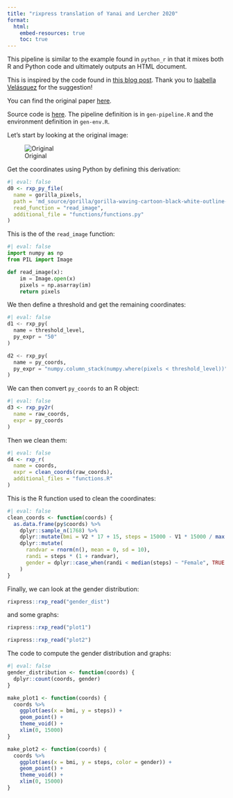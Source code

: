 ```yaml
---
title: "rixpress translation of Yanai and Lercher 2020"
format:
  html:
    embed-resources: true
    toc: true
---
```


This pipeline is similar to the example found in `python_r` in that it mixes
both R and Python code and ultimately outputs an HTML document.

This is inspired by the code found in [this blog
post](https://ivelasq.rbind.io/blog/reticulate-data-recreation/). Thank you to
[Isabella Velásquez](https://fosstodon.org/deck/@ivelasq3/114293176424941566)
for the suggestion!

You can find the original paper [here](https://www.biorxiv.org/content/10.1101/2020.07.30.228916v1).

Source code is
[here](https://github.com/b-rodrigues/rixpress_demos/tree/master/yanai_lercher_2020).
The pipeline definition is in `gen-pipeline.R` and the environment definition in
`gen-env.R`.

Let's start by looking at the original image:

![Original](gorilla/gorilla/gorilla-waving-cartoon-black-white-outline-clipart-914.jpg)

Get the coordinates using Python by defining this derivation:

```r
#| eval: false
d0 <- rxp_py_file(
  name = gorilla_pixels,
  path = 'md_source/gorilla/gorilla-waving-cartoon-black-white-outline-clipart-914.jpg',
  read_function = "read_image",
  additional_file = "functions/functions.py"
)

```

This is the of the `read_image` function:

```python
#| eval: false
import numpy as np
from PIL import Image

def read_image(x):
    im = Image.open(x)
    pixels = np.asarray(im)
    return pixels
```

We then define a threshold and get the remaining coordinates:

```python
#| eval: false
d1 <- rxp_py(
  name = threshold_level,
  py_expr = "50"
)

d2 <- rxp_py(
  name = py_coords,
  py_expr = "numpy.column_stack(numpy.where(pixels < threshold_level))"
)
```

We can then convert `py_coords` to an R object:

```r
#| eval: false
d3 <- rxp_py2r(
  name = raw_coords,
  expr = py_coords
)
```

Then we clean them:

```r
#| eval: false
d4 <- rxp_r(
  name = coords,
  expr = clean_coords(raw_coords),
  additional_files = "functions.R"
)
```

This is the R function used to clean the coordinates:

```r
#| eval: false
clean_coords <- function(coords) {
  as.data.frame(py$coords) %>%
    dplyr::sample_n(1768) %>%
    dplyr::mutate(bmi = V2 * 17 + 15, steps = 15000 - V1 * 15000 / max(V1)) %>%
    dplyr::mutate(
      randvar = rnorm(n(), mean = 0, sd = 10),
      randi = steps * (1 + randvar),
      gender = dplyr::case_when(randi < median(steps) ~ "Female", TRUE ~ "Male")
    )
}
```

Finally, we can look at the gender distribution:

```r
rixpress::rxp_read("gender_dist")
```

and some graphs:

```r
rixpress::rxp_read("plot1")
```


```r
rixpress::rxp_read("plot2")
```


The code to compute the gender distribution and graphs:



```r
#| eval: false
gender_distribution <- function(coords) {
  dplyr::count(coords, gender)
}

make_plot1 <- function(coords) {
  coords %>%
    ggplot(aes(x = bmi, y = steps)) +
    geom_point() +
    theme_void() +
    xlim(0, 15000)
}

make_plot2 <- function(coords) {
  coords %>%
    ggplot(aes(x = bmi, y = steps, color = gender)) +
    geom_point() +
    theme_void() +
    xlim(0, 15000)
}

```
